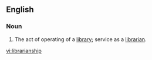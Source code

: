 ==English==
===Noun===
{{en-noun|-}}
# The act of operating of a [[library]]; service as a [[librarian]].

[[vi:librarianship]]